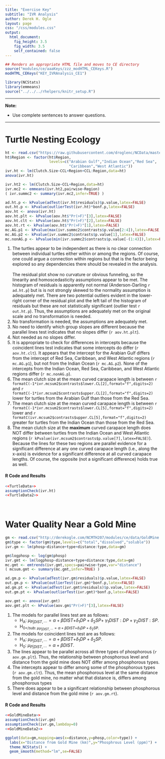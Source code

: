 ```yaml
---
title: "Exercise Key"
subtitle: "IVR Analysis"
author: Derek H. Ogle
layout: page
css: "/css/modules.css"
output:
  html_document:
    fig_height: 3.5
    fig_width: 3.5
    self_contained: false
---
```


```r
## Renders an appropriate HTML file and moves to CE directory
source("modules/ce/aaaKeys/zzz_modHTML_CEKeys.R")
modHTML_CEKeys("KEY_IVRAnalysis_CE1")
```

```r
library(NCStats)
library(emmeans)
source("../../../rhelpers/knitr_setup.R")
```

----

<div class="alert alert-warning">
<strong>Note:</strong> 
<ul>
  <li>Use complete sentences to answer questions.</li>
</ul>
</div>

----

# Turtle Nesting Ecology
```r
ht <- read.csv("https://raw.githubusercontent.com/droglenc/NCData/master/HawksbillTurtles.csv")
ht$Region <- factor(ht$Region,
                    levels=c("Arabian Gulf","Indian Ocean","Red Sea",
                             "Caribbean","West Atlantic"))
ivr.ht <- lm(Clutch.Size~CCL+Region+CCL:Region,data=ht)
anova(ivr.ht)
```
```r
ivr.ht2 <- lm(Clutch.Size~CCL+Region,data=ht)
ivr.mc2 <- emmeans(ivr.ht2,pairwise~Region)
( ivr.summc2 <- summary(ivr.mc2,infer=TRUE) )
```

```r
ad.ht.p <- kPvalue(adTest(ivr.ht$residuals)$p.value,latex=FALSE)
out.ht.p <- kPvalue(outlierTest(ivr.ht)*bonf.p,latex=FALSE)
aov.ht <- anova(ivr.ht)
aov.ht.plt <- kPvalue(aov.ht$"Pr(>F)"[3],latex=FALSE)
aov.ht.clt <- kPvalue(aov.ht$"Pr(>F)"[2],latex=FALSE)
aov.ht.rt <- kPvalue(aov.ht$"Pr(>F)"[1],latex=FALSE)
mc.AG.p1 <- kPvalue(max(ivr.summc2$contrasts$p.value[2:4]),latex=FALSE,include.p=FALSE)
mc.AG.p2 <- kPvalue(ivr.summc2$contrasts$p.value[1],latex=FALSE)
mc.nonAG.p <- kPvalue(min(ivr.summc2$contrasts$p.value[-(1:4)]),latex=FALSE,include.p=FALSE)
```

1. The turtles appear to be independent as there is no clear connection between individual turtles either within or among the regions. Of course, one could argue a connection within regions but that is the factor being explored so any dependencies there should be revealed in the analysis.<br><br>The residual plot show no curvature or obvious funneling, so the linearity and homoscedasticity assumptions appear to be met. The histogram of residuals is apparently not normal (Anderson-Darling `r ad.ht.p`) but is is not strongly skewed to the normality assumption is adequately met. There are two potential outliers evident in the lower-right corner of the residual plot and the left tail of the histogram of residuals but these are not statistically significant (outlier test `r out.ht.p`). Thus, the assumptions are adequately met on the original scale and no transformation is needed.
1. No transformation is needed, the assumptions are adequately met.
1. No need to identify which group slopes are different because the parallel lines test indicates that no slopes differ (`r aov.ht.plt`).
1. Not needed as no slopes differ.
1. It is appropriate to check for differences in intercepts because the coincident lines test indicates that some intercepts do differ (`r aov.ht.clt`). It appears that the intercept for the Arabian Gulf differs from the intercept of Red Sea, Caribbean, and West Atlantic regions (`r mc.AG.p1`), but not from the Indian Ocean (`r mc.AG.p2`). None of the intercepts from the Indian Ocean, Red Sea, Caribbean, and West Atlantic regions differ (`r mc.nonAG.p`). 
1. The mean clutch size at the mean curved carapace length is between `r formatC(-1*ivr.mcsum2$contrasts$lower.CL[2],format="f",digits=2)` and `r formatC(-1*ivr.mcsum2$contrasts$upper.CL[2],format="f",digits=2)` lower for turtles from the Arabian Gulf than those from the Red Sea.
1. The mean clutch size at the mean curved carapace length is between `r formatC(-1*ivr.mcsum2$contrasts$lower.CL[5],format="f",digits=2)` lower and `r formatC(ivr.mcsum2$contrasts$upper.CL[5],format="f",digits=2)` greater for turtles from the Indian Ocean than those from the Red Sea.
1. The mean clutch size at the **maximum** curved carapace length does NOT differ between turtles from the Indian Ocean and West Atlantic regions (`r kPvalue(ivr.mcsum2$contrasts$p.value[7],latex=FALSE)`). Because the lines for these two regions are parallel evidence for a significant difference at any one curved carapace length (i.e., along the x-axis) is evidence for a significant difference at all curved carapace lengths. Of course, the opposite (not a significant difference) holds true as well.

#### R Code and Results
```r
<<TurtleData>>
assumptionCheck(ivr.ht)
<<TurtleData2>>
```

&nbsp;

# Water Quality Near a Gold Mine
```r
gm <- read.csv("http://derekogle.com/NCMTH207/modules/ce/data/GoldMine.csv")
gm$type <- factor(gm$type,levels=c("total","dissolved","soluble"))
ivr.gm <- lm(phosp~distance+type+distance:type,data=gm)
```
```r
gm$logphosp <- log(gm$phosp)
ivr.gmt <- lm(logphosp~distance+type+distance:type,data=gm)
mc.gmt <- emtrends(ivr.gmt,specs=pairwise~type,var="distance")
( mcsum.gmt <- summary(mc.gmt,infer=TRUE) )
```

```r
ad.gm.p <- kPvalue(adTest(ivr.gm$residuals)$p.value,latex=FALSE)
out.gm.p <- kPvalue(outlierTest(ivr.gm)*bonf.p,latex=FALSE)
ad.gm.pt <- kPvalue(adTest(ivr.gmt$residuals)$p.value,latex=FALSE)
out.gm.pt <- kPvalue(outlierTest(ivr.gmt)*bonf.p,latex=FALSE)

aov.gmt <- anova(ivr.gmt)
aov.gmt.plt <- kPvalue(aov.gm$"Pr(>F)"[3],latex=FALSE)


```



1. The models for parallel lines test are as follows:
    * H<sub>A</sub>: $\mu_{P|DIST,\cdots} = \alpha+\beta DIST+$$\delta_{1}DP+\delta_{2}SP+$ $\gamma_{1}DIST:DP+\gamma_{2}DIST:SP$.
    * H<sub>0</sub: $\mu_{P|DIST,\cdots} = \alpha+\beta DIST+$$\delta_{1}DP+\delta_{2}SP$.
1. The models for coincident lines test are as follows:
    * H<sub>A</sub>: $\mu_{P|DIST,\cdots} = \alpha+\beta DIST+$$\delta_{1}DP+\delta_{2}SP$.
    * H<sub>0</sub>: $\mu_{P|DIST,\cdots} = \alpha+\beta DIST$.
1. The lines appear to be parallel across all three types of phosphorous (`r aov.gm.plt`). Thus, the relationship between phosphorous level and distance from the gold mine does NOT differ among phosphorous types.
1. The intercepts appear to differ among some of the phosphorous types (`r aov.gm.clt`). Thus, the mean phosphorous level at the same distance from the gold mine, no matter what that distance is, differs among phosphorous types
1. There does appear to be a significant relationship between phosphorous level and distance from the gold mine (`r aov.gm.rt`).

#### R Code and Results
```r
<<GoldMineData>>
assumptionCheck(ivr.gm)
assumptionCheck(ivr.gm,lambday=0)
<<GoldMineData2>>

ggplot(data=gm,mapping=aes(x=distance,y=phosp,color=type)) +  
  labs(x="Distance from Gold Mine (km)",y="Phosphrous Level (ppm)") +  
  theme_NCStats() +  
  geom_smooth(method="lm",se=FALSE)
```
